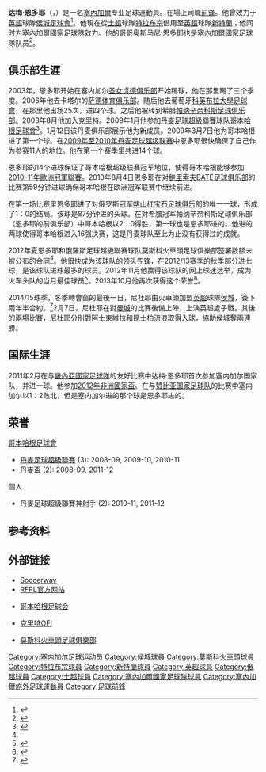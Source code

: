 {{noteta
|G1=英超
|T=zh-hans:达梅·恩多耶;zh-hk:達美·尼杜耶;zh-tw:達梅·恩多耶;
|1=zh-hans:达梅;zh-hk:達美;zh-tw:達梅;
|2=zh-hans:恩多耶;zh-hk:尼杜耶;zh-tw:恩多耶;
}}
{{Football player infobox
| playername = 尼杜耶<br />''Dame N'Doye''
| image = File:Dame N'Doye 2012.jpg
| image_size = 200px
| fullname = Dame N'Doye
| dateofbirth = {{birth date and age|1985|02|21}}
| cityofbirth = [[捷斯|捷斯]]
| countryofbirth = [[塞內加爾|塞內加爾]]
| height = {{height|m=1.86}}
| currentclub = [[新特蘭足球會|新特蘭]]（由[[特拉布宗體育|特拉布宗]]借用）
| clubnumber = 10
| position = [[前锋|前锋]]
| years = 2006-2007<br />2007-2008<br />2008<br />2009-2012<br />2012-2015<br />2015<br />2015-<br />2016-
| clubs = [[科英布拉大學足球會|科英布拉大學足球會]]<br />[[帕纳辛奈科斯足球俱乐部|帕纳辛奈科斯足球俱乐部]]<br />[[克里特OFI|克里特OFI]]<br />[[哥本哈根足球會|哥本哈根足球會]]<br />[[莫斯科火車頭足球俱樂部|莫斯科火車頭足球俱樂部]]<br />[[侯城足球會|侯城]]<br />[[特拉布宗體育|特拉布宗]]<br />  → [[新特蘭足球會|新特蘭]] (租借)  
| caps(goals) = 25 (4)<br />19 (2)<br />15 (7)<br />123 (79)<br />25 (10)<br/>15 (5)<br/>12 (0)<br/>0 (0)
| nationalyears = 2011-
| nationalteam = [[塞內加爾國家足球隊|塞內加爾]]
| nationalcaps(goals) = 13 (4)
| pcupdate = 2016年1月14日
| ntupdate = 2015年2月3日
}}
'''达梅·恩多耶'''（{{lang-en|Dame N'Doye}}，{{bd|1985年|2月21日}}）是一名[[塞內加爾|塞內加爾]]专业足球運動員。在場上司職[[前锋|前锋]]。他曾效力于[[英超|英超]]球隊[[侯城足球會|侯城足球會]]<ref name=reuters>{{cite news| url=http://in.reuters.com/article/2012/07/25/soccer-denmark-ndoye-idINL6E8IPCYU20120725| title=Soccer-FC Copenhagen sell N'Doye to Lokomotiv Moscow| work=路透社| date=2012年7月25日| accessdate=2014年9月29日| archive-date=2012年7月30日| archive-url=https://web.archive.org/web/20120730002031/http://in.reuters.com/article/2012/07/25/soccer-denmark-ndoye-idINL6E8IPCYU20120725| dead-url=no}}</ref>。他現在從[[土超|土超]]球隊[[特拉布宗體育|特拉布宗]]借用至[[英超|英超]]球隊[[新特蘭足球會|新特蘭]]；他同时为[[塞內加爾國家足球隊|塞內加爾國家足球隊]]效力。他的哥哥[[奥斯马尼·恩多耶|奥斯马尼·恩多耶]]也是塞內加爾國家足球隊队员<ref>{{cite web|url=http://www.libertatea.ro/detalii/articol/dame-fratele-fostului-dinamovist-ousmane-n-doye-eu-si-fratele-meu-suntem-speciali-323342.html|title=Dame, fratele fostului dinamovist Ousmane N'Doye: "Eu şi fratele meu suntem speciali!"|publisher=Libertatea|date=2011年2月21日|language=罗马尼亚语|accessdate=2014年9月29日|archive-date=2013年12月18日|archive-url=https://web.archive.org/web/20131218143603/http://www.libertatea.ro/detalii/articol/dame-fratele-fostului-dinamovist-ousmane-n-doye-eu-si-fratele-meu-suntem-speciali-323342.html|dead-url=no}}</ref>。

==俱乐部生涯==
2003年，恩多耶开始在塞内加尔[[圣女贞德俱乐部|圣女贞德俱乐部]]开始踢球，他在那里踢了三个季度。2006年他去卡塔尔的[[萨德体育俱乐部|萨德体育俱乐部]]。随后他去葡萄牙[[科英布拉大學足球會|科英布拉大學足球會]]，在那里他出场25次，进四个球。之后他被转到希腊[[帕纳辛奈科斯足球俱乐部|帕纳辛奈科斯足球俱乐部]]。2008年8月他加入克里特{{lang|en|OFI}}。2009年1月他参加[[丹麥足球超級聯賽|丹麥足球超級聯賽]]球队[[哥本哈根足球會|哥本哈根足球會]]<ref>{{Cite web |url=http://fck.dk/index.php?pageid=754&newsid=8753 |title=Dame N'Doye til F.C. Copenhagen |accessdate=2014-09-29 |archive-date=2012-10-14 |archive-url=https://web.archive.org/web/20121014040057/http://fck.dk/index.php?pageid=754&newsid=8753 |dead-url=no }}</ref>。1月12日该丹麦俱乐部展示他为新成员。2009年3月7日他为哥本哈根进了第一个球。在[[2009年至2010年丹麦足球超级联赛|2009年至2010年丹麦足球超级联赛]]中恩多耶很快确保了自己作为参赛11人的地位。他在第一个赛季里共进14个球。

恩多耶的14个进球保证了哥本哈根超级联赛冠军地位，使得哥本哈根能够参加[[2010–11年歐洲冠軍聯賽|2010–11年歐洲冠軍聯賽]]。2010年8月4日恩多耶在对[[鲍里索夫BATE足球俱乐部|鲍里索夫BATE足球俱乐部]]的比赛第59分钟进球确保哥本哈根在欧洲冠军联赛中继续前进。

在第一场比赛里恩多耶进了对俄罗斯冠军[[喀山红宝石足球俱乐部|喀山红宝石足球俱乐部]]的唯一一球，形成了1：0的结局。该球是87分钟进的头球。在对希腊冠军帕纳辛奈科斯足球俱乐部（恩多耶的前俱乐部）中哥本哈根以2：0得胜，第一球也是恩多耶进的。他进的两球使得哥本哈根进入16强决赛，这是丹麦球队至此为止没有获得过的成就。

2012年夏恩多耶和俄羅斯足球超級聯賽球队莫斯科火車頭足球俱樂部签署数额未被公布的合同<ref name=reuters/>。他很快成为该球队的领头先锋，在2012/13赛季的秋季部分进七球，是该球队进球最多的球员。2012年11月他赢得该球队的网上球迷选举，成为火车头队的当月最佳球员<ref>{{cite web|publisher=莫斯科火車頭足球俱樂部|url=http://www.fclm.ru/ru/info/news/index.php?id_4=18963|title=Даме Н’Дойе – игрок ноября!|language=俄语|date=2012年12月3日|accessdate=2014年9月29日|archive-date=2014年7月14日|archive-url=https://web.archive.org/web/20140714152935/http://www.fclm.ru/ru/info/news/index.php?id_4=18963|dead-url=yes}}</ref>。2013年10月他再次获得这个荣誉<ref>{{cite web|publisher=莫斯科火車頭足球俱樂部|url=http://www.fclm.ru/ru/info/news/index.php?id_4=22379|title=Даме Н’Дойе – игрок октября!|language=俄语|date=2013年11月6日|access-date=2013年11月6日|archive-url=https://web.archive.org/web/20131116170340/http://www.fclm.ru/ru/info/news/index.php?id_4=22379|archive-date=2013年11月16日|dead-url=yes}}</ref>。

2014/15球季，冬季轉會窗的最後一日，尼杜耶由火車頭加盟[[英格蘭超級足球聯賽|英超]]球隊[[侯城足球會|侯城]]，簽下兩年半合約。<ref>{{cite web|url=http://www.dailymail.co.uk/sport/football/article-2937256/Hull-City-capture-Lokomotiv-Moscow-striker-Dame-N-Doye-3million.html|title=Hull City capture Lokomotiv Moscow striker Dame N'Doye for £3million|language=en|date=2015年2月3日}}</ref>2月7日，尼杜耶在對[[曼城足球會|曼城]]的比賽後備上陣，上演英超處子戰。其後的兩場比賽，尼杜耶分別對[[阿士東維拉足球會|阿士東維拉]]和[[昆士柏流浪足球會|昆士柏流浪]]取得入球，協助侯城奪兩連勝。

==国际生涯==
2011年2月在与[[畿內亞國家足球隊|畿內亞國家足球隊]]的友好比赛中达梅·恩多耶首次参加塞内加尔国家队，并进一球。他参加[[2012年非洲國家盃|2012年非洲國家盃]]。在与[[赞比亚国家足球队|赞比亚国家足球队]]的比赛中塞内加尔以1：2败北，但是塞内加尔进的那个球是恩多耶进的。

==荣誉==
;[[哥本哈根足球會|哥本哈根足球會]]
* [[丹麥足球超級聯賽|丹麥足球超級聯賽]] (3): 2008-09, 2009-10, 2010-11
* [[丹麥盃|丹麥盃]] (2): 2008-09, 2011-12


;個人
* 丹麥足球超級聯賽神射手 (2): 2010-11, 2011-12

==参考资料==
{{reflist}}

==外部链接==
{{Commons category|Dame N'Doye}}
*[http://www.soccerway.com/players/dame-ndoye/19142/ Soccerway]
*[https://web.archive.org/web/20140209030833/http://rus.rfpl.org/index.php/player/index/17117 RFPL官方网站]
*{{da icon}} [https://web.archive.org/web/20120221155510/http://www.fck.dk/truppen/spillerprofil/?playerid=221 哥本哈根足球会]
*{{el icon}} [http://www.ofi.gr/player.aspx?id=2029&y=2008-09&pl_id=1306 克里特OFI]{{dead link|date=2018年4月 |bot=InternetArchiveBot |fix-attempted=yes }}
*{{ru icon}} [https://web.archive.org/web/20140210235900/http://www.fclm.ru/ru/team/players/player/index.php?id_4=3591 莫斯科火車頭足球俱樂部]

{{DEFAULTSORT:Ndoye, Dame}}
[[Category:塞内加尔足球运动员|Category:塞内加尔足球运动员]]
[[Category:侯城球員|Category:侯城球員]]
[[Category:莫斯科火車頭球員|Category:莫斯科火車頭球員]]
[[Category:特拉布宗球員|Category:特拉布宗球員]]
[[Category:新特蘭球員|Category:新特蘭球員]]
[[Category:英超球員|Category:英超球員]]
[[Category:俄超球員|Category:俄超球員]]
[[Category:土超球員|Category:土超球員]]
[[Category:塞內加爾國家足球隊球員|Category:塞內加爾國家足球隊球員]]
[[Category:塞內加爾旅外足球運動員|Category:塞內加爾旅外足球運動員]]
[[Category:足球前鋒|Category:足球前鋒]]